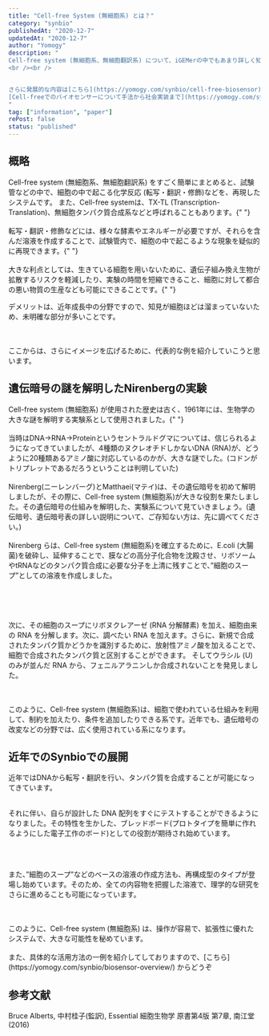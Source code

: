 ```yaml
---
title: "Cell-free System (無細胞系) とは？"
category: "synbio"
publishedAt: "2020-12-7"
updatedAt: "2020-12-7"
author: "Yomogy"
description: "
Cell-free system (無細胞系、無細胞翻訳系) について、iGEMerの中でもあまり詳しく知らない方が多かった印象を受けたので、まずは概略だけ紹介したいと思います。
<br /><br />


さらに発展的な内容は[こちら](https://yomogy.com/synbio/cell-free-biosensor)からどうぞ
[Cell-freeでのバイオセンサーについて手法から社会実装まで](https://yomogy.com/synbio/cell-free-biosensor)
"
tag: ["information", "paper"]
rePost: false
status: "published"
---
```


<h2>概略</h2>
Cell-free system (無細胞系、無細胞翻訳系) をすごく簡単にまとめると、試験管などの中で、細胞の中で起こる化学反応
(転写・翻訳・修飾)などを、再現したシステムです。 また、Cell-free systemは、TX-TL
(Transcription-Translation)、無細胞タンパク質合成系などと呼ばれることもあります。{" "}

<br />
<br />
転写・翻訳・修飾などには、様々な酵素やエネルギーが必要ですが、それらを含んだ溶液を作成することで、試験管内で、細胞の中で起こるような現象を疑似的に再現できます。{" "}

<br />
<br />
大きな利点としては、生きている細胞を用いないために、遺伝子組み換え生物が拡散するリスクを軽減したり、実験の時間を短縮できること、細胞に対して都合の悪い物質の生産なども可能にできることです。{" "}

デメリットは、近年成長中の分野ですので、知見が細胞ほどは溜まっていないため、未明確な部分が多いことです。

<br />
<br />
ここからは、さらにイメージを広げるために、代表的な例を紹介していこうと思います。

<h2>遺伝暗号の謎を解明したNirenbergの実験</h2>
Cell-free system (無細胞系) が使用された歴史は古く、1961年には、生物学の大きな謎を解明する実験系として使用されました。{" "}

<br />
<br />
当時はDNA→RNA→Proteinというセントラルドグマについては、信じられるようになってきていましたが、4種類のヌクレオチドしかないDNA
(RNA)が、どうように20種類あるアミノ酸に対応しているのかが、大きな謎でした。(コドンがトリプレットであるだろうということは判明していた)

<br />
<br />
Nirenberg(ニーレンバーグ)とMatthaei(マテイ)は、その遺伝暗号を初めて解明しましたが、その際に、Cell-free
system
(無細胞系)が大きな役割を果たしました。その遺伝暗号の仕組みを解明した、実験系について見ていきましょう。(遺伝暗号、遺伝暗号表の詳しい説明について、ご存知ない方は、先に調べてください。)

<br />
<br />
Nirenberg らは、Cell-free system (無細胞系)を確立するために、E.coli
(大腸菌)を破砕し、延伸することで、膜などの高分子化合物を沈殿させ、リボソームやtRNAなどのタンパク質合成に必要な分子を上清に残すことで、”細胞のスープ”としての溶液を作成しました。

<br />
<br />

<MediaCard
  mediaType="image"
  src="https://yomogy.com/blog/yomogy/images/cell-free-overview-fig1.png"
  alt="cell-free-overview-fig1"
  caption="Fig.1 - Cell-free 概要"
/>

<br />
<br />

次に、その細胞のスープにリボヌクレアーゼ (RNA 分解酵素) を加え、細胞由来の RNA を分解します。次に、調べたい RNA を加えます。さらに、新規で合成されたタンパク質かどうかを識別するために、放射性アミノ酸を加えることで、細胞で合成されたタンパク質と区別することができます。
そしてウラシル (U) のみが並んだ RNA から、フェニルアラニンしか合成されないことを発見しました。

<br />
<br />
このように、Cell-free system
(無細胞系)は、細胞で使われている仕組みを利用して、制約を加えたり、条件を追加したりできる系です。近年でも、遺伝暗号の改変などの分野では、広く使用されている系になります。

<h2>近年でのSynbioでの展開</h2>
近年ではDNAから転写・翻訳を行い、タンパク質を合成することが可能になってきています。
<br />
<br />

それに伴い、自らが設計した DNA 配列をすぐにテストすることができるようになりました。その特性を生かした、ブレッドボード(プロトタイプを簡単に作れるようにした電子工作のボード)としての役割が期待され始めています。

<br />
<br />

また、”細胞のスープ”などのベースの溶液の作成方法も、再構成型のタイプが登場し始めています。そのため、全ての内容物を把握した溶液で、理学的な研究をさらに進めることも可能になっています。

<br />
<br />
このように、Cell-free system (無細胞系)
は、操作が容易で、拡張性に優れたシステムで、大きな可能性を秘めています。

<br />
<br />
また、具体的な活用方法の一例を紹介してしておりますので、[こちら](https://yomogy.com/synbio/biosensor-overview/)
からどうぞ

<LinkCard url="https://yomogy.com/synbio/biosensor-overview/" size="small" />

<h2>参考文献</h2>
Bruce Alberts, 中村桂子(監訳), Essential 細胞生物学 原書第4版 第7章, 南江堂 (2016)
